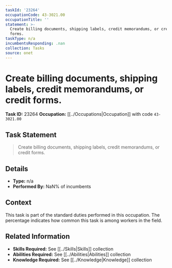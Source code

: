 ```yaml
---
taskId: '23264'
occupationCode: 43-3021.00
occupationTitle: ''
statement: >-
  Create billing documents, shipping labels, credit memorandums, or credit
  forms.
taskType: n/a
incumbentsResponding: .nan
collection: Tasks
source: onet
---
```

# Create billing documents, shipping labels, credit memorandums, or credit forms.

**Task ID:** 23264
**Occupation:** [[../Occupations|Occupation]] with code `43-3021.00`

## Task Statement

> Create billing documents, shipping labels, credit memorandums, or credit forms.

## Details

- **Type:** n/a
- **Performed By:** NaN% of incumbents

## Context

This task is part of the standard duties performed in this occupation. The percentage indicates how common this task is among workers in the field.

## Related Information

- **Skills Required:** See [[../Skills|Skills]] collection
- **Abilities Required:** See [[../Abilities|Abilities]] collection
- **Knowledge Required:** See [[../Knowledge|Knowledge]] collection
